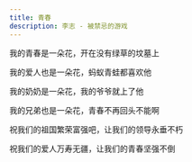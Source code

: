 ```yaml
---
title: 青春
description: 李志 - 被禁忌的游戏
---
```


我的青春是一朵花，开在没有绿草的坟墓上

我的爱人也是一朵花，蚂蚁青蛙都喜欢他

我的奶奶是一朵花，我的爷爷就上了他

我的兄弟也是一朵花，青春不再回头不能啊

祝我们的祖国繁荣富强吧，让我们的领导永垂不朽

祝我们的爱人万寿无疆，让我们的青春坚强不倒
